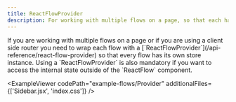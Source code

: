 ```yaml
---
title: ReactFlowProvider
description: For working with multiple flows on a page, so that each has a separate store instance
---
```



<ExampleLayout>
If you are working with multiple flows on a page or if you are using a client side router you need to wrap each flow with a [`ReactFlowProvider`](/api-reference/react-flow-provider) so that every flow has its own store instance.
Using a `ReactFlowProvider` is also mandatory if you want to access the internal state outside of the `ReactFlow` component.

<ExampleViewer
  codePath="example-flows/Provider"
  additionalFiles={['Sidebar.jsx', 'index.css']}
/>
</ExampleLayout>
